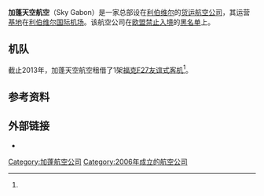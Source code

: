 {{Otheruses|other=其他條目說明|天空航空}}
{{Infobox airline
| airline          = 加蓬天空航空 <br> Sky Gabon
| image            = 
| image_size       = 
| alt              = 
| IATA             = GV
| ICAO             = SKG
| callsign         = SKY GABON<ref>{{cite web |url=http://www.faa.gov/documentLibrary/media/Order/7340.2D.pdf |title=存档副本 |accessdate=2014-03-25 |archive-date=2014-03-26 |archive-url=https://web.archive.org/web/20140326012800/http://www.faa.gov/documentLibrary/media/Order/7340.2D.pdf |dead-url=no }}</ref>
| founded          = 2006年
| commenced        = 
| ceased           = 
| aoc              = 
| bases            = 
| hubs             = {{GAB}} [[利伯维尔国际机场|利伯维尔国际机场]]
| secondary_hubs   = 
| focus_cities     = 
| frequent_flyer   = 
| lounge           = 
| alliance         = 
| subsidiaries     = 
| fleet_size       = 
| destinations     = 5
| company_slogan   = 
| parent           = 
| headquarters     = {{GAB}} [[利伯维尔|利伯维尔]]
| key_people       = 
| revenue          = 
| operating_income = 
| net_income       = 
| profit           = 
| assets           = 
| equity           = 
| website          = {{URL|http://www.skygabon.com/}}
}}

'''加蓬天空航空'''（Sky Gabon）是一家总部设在[[利伯维尔|利伯维尔]]的[[货运|货运]][[航空公司|航空公司]]，其运营[[基地|基地]]在[[利伯维尔国际机场|利伯维尔国际机场]]。该航空公司在[[欧盟|欧盟]][[禁止入境|禁止入境]]的[[黑名单|黑名单]]上。

==机队==
截止2013年，加蓬天空航空租借了1架[[福克F27|福克F27友谊式客机]]<ref name="wan"/>。

==参考资料==
{{Reflist|refs=
<ref name="wan">{{cite journal|last=Booij-Liewes|first=Morné|title=African Airlines News -- Sky Gabon|journal=World Airnews|date=August 2013|volume=41|issue=6|page=30}}</ref>}}

==外部链接==
{{Portal|Gabon|Aviation}}
*{{Official website|http://www.skygabon.com/}}


[[Category:加蓬航空公司|Category:加蓬航空公司]]
[[Category:2006年成立的航空公司|Category:2006年成立的航空公司]]